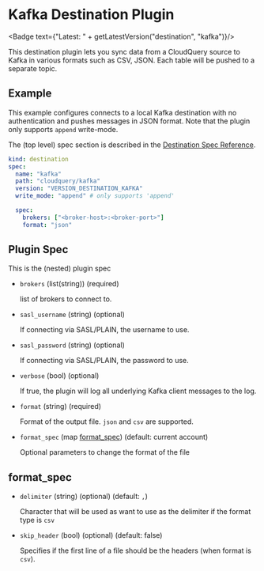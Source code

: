 # Kafka Destination Plugin


<Badge text={"Latest: " + getLatestVersion("destination", "kafka")}/>

This destination plugin lets you sync data from a CloudQuery source to Kafka in various formats such as CSV, JSON. Each table will be pushed to a separate topic.

## Example

This example configures connects to a local Kafka destination with no authentication and pushes messages in JSON format. Note that the plugin only supports `append` write-mode.

The (top level) spec section is described in the [Destination Spec Reference](/docs/reference/destination-spec).

```yaml
kind: destination
spec:
  name: "kafka"
  path: "cloudquery/kafka"
  version: "VERSION_DESTINATION_KAFKA"
  write_mode: "append" # only supports 'append'

  spec:
    brokers: ["<broker-host>:<broker-port>"]
    format: "json"
```

## Plugin Spec

This is the (nested) plugin spec

- `brokers` (list(string)) (required)

  list of brokers to connect to.

- `sasl_username` (string) (optional)

  If connecting via SASL/PLAIN, the username to use.

- `sasl_password` (string) (optional)
  
  If connecting via SASL/PLAIN, the password to use.

- `verbose` (bool) (optional)

  If true, the plugin will log all underlying Kafka client messages to the log.

- `format` (string) (required)

  Format of the output file. `json` and `csv` are supported.

- `format_spec` (map [format_spec](#format_spec)) (default: current account)

  Optional parameters to change the format of the file

## format_spec

- `delimiter` (string) (optional) (default: `,`)

  Character that will be used as want to use as the delimiter if the format type is `csv`

- `skip_header` (bool) (optional) (default: false)

  Specifies if the first line of a file should be the headers (when format is `csv`).
